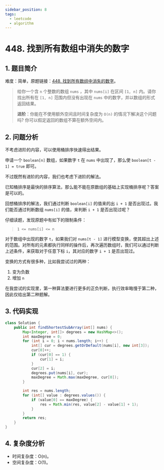 ```yaml
---
sidebar_position: 8
tags:
  - leetcode
  - algorithm
---
```


# 448. 找到所有数组中消失的数字

## 1. 题目简介

难度：简单，原题链接：[448. 找到所有数组中消失的数字](https://leetcode.cn/problems/find-all-numbers-disappeared-in-an-array/)。

> 给你一个含 `n` 个整数的数组 `nums` ，其中 `nums[i]` 在区间 `[1, n]` 内。请你找出所有在 `[1, n]` 范围内但没有出现在 `nums` 中的数字，并以数组的形式返回结果。
>
> **进阶**：你能在不使用额外空间且时间复杂度为 `O(n)` 的情况下解决这个问题吗? 你可以假定返回的数组不算在额外空间内。

## 2. 问题分析

不考虑进阶的内容，可以使用桶排序快速得出结果。

申请一个 `boolean[n]` 数组，如果数字 `t` 在 `nums` 中出现了，那么使 `boolean[t - 1] = true` 即可。

不过既然有进阶的内容，我们也考虑下进阶的解法。

已知桶排序是最快的排序算法，那么能不能在原数组的基础上实现桶排序呢？答案是可以的。

回想桶排序的解法，我们通过判断 `boolean[i]` 的值来的出 `i + 1` 是否出现过。我们能否通过判断数组 `nums[i]` 的值，来判断 `i + 1` 是否出现过呢？

仔细读题，发现原题中有如下的限制条件：

> `1 <= nums[i] <= n`

对于数组中出现的数字 `t`，如果我们对 `nums[t - 1]` 进行模型变换，使其超出上述的范围。对所有的元素都执行同样的操作后，再次遍历数组时，我们可以通过判断上述条件，来获取对于任意下标 `i`，其对应的数字 `i + 1` 是否出现过。

变换的方式有很多种，比如我尝试过的两种：

1. 变为负数
2. 增加 `n`

在我尝试的实现里，第一种算法要进行更多的正负判断，执行效率略慢于第二种，因此仅给出第二种题解。

## 3. 代码实现

```java
class Solution {
    public int findShortestSubArray(int[] nums) {
        Map<Integer, int[]> degrees = new HashMap<>();
        int maxDegree = 0;
        for (int i = 0; i < nums.length; i++) {
            int[] cur = degrees.getOrDefault(nums[i], new int[3]);
            cur[0]++;
            if (cur[0] == 1) {
                cur[1] = i;
            }
            cur[2] = i;
            degrees.put(nums[i], cur);
            maxDegree = Math.max(maxDegree, cur[0]);
        }

        int res = nums.length;
        for (int[] value : degrees.values()) {
            if (value[0] == maxDegree) {
                res = Math.min(res, value[2] - value[1] + 1);
            }
        }
        return res;
    }
}
```

## 4. 复杂度分析

- 时间复杂度：O(n)。
- 空间复杂度：O(1)。